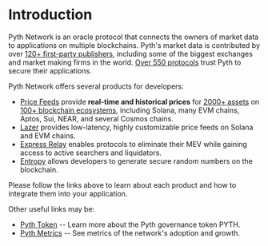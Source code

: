 # Introduction

Pyth Network is an oracle protocol that connects the owners of market data to applications on multiple blockchains.
Pyth's market data is contributed by over [120+ first-party publishers](https://insights.pyth.network/publishers?utm_source=docs), including some of the biggest exchanges and market making firms in the world.
[Over 550 protocols](https://defillama.com/oracles/Pyth) trust Pyth to secure their applications.

Pyth Network offers several products for developers:

- [Price Feeds](../price-feeds) provide **real-time and historical prices** for [2000+ assets](https://insights.pyth.network/price-feeds?utm_source=docs) on [100+ blockchain ecosystems](../price-feeds/contract-addresses), including Solana, many EVM chains,
  Aptos, Sui, NEAR, and several Cosmos chains.
- [Lazer](../lazer) provides low-latency, highly customizable price feeds on Solana and EVM chains.
- [Express Relay](../express-relay/) enables protocols to eliminate their MEV while gaining access to active searchers and liquidators.
- [Entropy](../entropy) allows developers to generate secure random numbers on the blockchain.

Please follow the links above to learn about each product and how to integrate them into your application.

Other useful links may be:

- [Pyth Token](home/pyth-token) -- Learn more about the Pyth governance token PYTH.
- [Pyth Metrics](home/metrics) -- See metrics of the network's adoption and growth.
